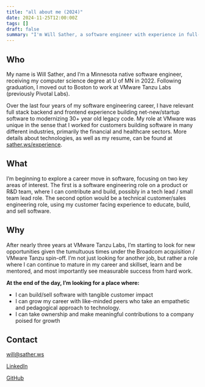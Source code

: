 ```yaml
---
title: "all about me (2024)"
date: 2024-11-25T12:00:00Z
tags: []
draft: false
summary: "I'm Will Sather, a software engineer with experience in full-stack development and customer-focused solutions, seeking new opportunities to grow and make an impact."
---
```


## Who

My name is Will Sather, and I’m a Minnesota native software engineer, receiving my computer science degree at U of MN in 2022. Following graduation, I moved out to Boston to work at VMware Tanzu Labs (previously Pivotal Labs).

Over the last four years of my software engineering career, I have relevant full stack backend and frontend experience building net-new/startup software to modernizing 30+ year old legacy code. My role at VMware was unique in the sense that I worked for customers building software in many different industries, primarily the financial and healthcare sectors. More details about technologies, as well as my resume, can be found at [sather.ws/experience](https://www.sather.ws/experience).

## What

I’m beginning to explore a career move in software, focusing on two key areas of interest. The first is a software engineering role on a product or R&D team, where I can contribute and build, possibly in a tech lead / small team lead role. The second option would be a technical customer/sales engineering role, using my customer facing experience to educate, build, and sell software.

## Why

After nearly three years at VMware Tanzu Labs, I’m starting to look for new opportunities given the tumultuous times under the Broadcom acquisition / VMware Tanzu spin-off. I’m not just looking for another job, but rather a role where I can continue to mature in my career and skillset, learn and be mentored, and most importantly see measurable success from hard work.

**At the end of the day, I’m looking for a place where:**

- I can build/sell software with tangible customer impact
- I can grow my career with like-minded peers who take an empathetic and pedagogical approach to technology.
- I can take ownership and make meaningful contributions to a company poised for growth

## Contact

[will@sather.ws](mailto:will@sather.ws)

[LinkedIn](https://linkedin.sather.ws)

[GitHub](https://github.sather.ws)
